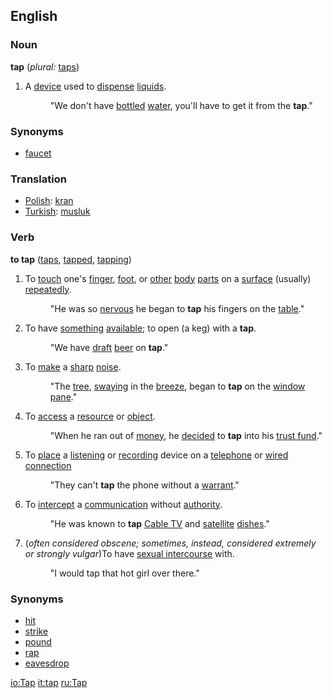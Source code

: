 ==English==

=== Noun ===
'''tap'''  (''plural:'' [[taps]])
#A [[device]] used to [[dispense]] [[liquid]]s. 
#:"We don't have [[bottle]]d [[water]], you'll have to get it from the '''tap'''."

=== Synonyms ===
* [[faucet]]

=== Translation ===
*[[Polish]]: [[kran]]
*[[Turkish]]: [[musluk]]

=== Verb ===
'''to tap'''  ([[taps]], [[tapped]], [[tapping]])
#To [[touch]] one's [[finger]], [[foot]], or [[other]] [[body]] [[part]]s on a [[surface]] (usually) [[repeat]]edly. 
#: "He was so [[nervous]] he began to '''tap''' his fingers on the [[table]]."
#To have [[something]] [[available]]; to open (a keg) with a '''tap'''. 
#: "We have [[draft]] [[beer]] on '''tap'''."
#To [[make]] a [[sharp]] [[noise]]. 
#: "The [[tree]], [[sway]]ing in the [[breeze]], began to '''tap''' on the [[window]] [[pane]]."
#To [[access]] a [[resource]] or [[object]]. 
#: "When he ran out of [[money]], he [[decide]]d to '''tap''' into his [[trust fund]]."
#To [[place]] a [[listen]]ing or [[record]]ing device on a [[telephone]] or [[wired connection]]
#: "They can't '''tap''' the phone without a [[warrant]]."
#To [[intercept]] a [[communication]] without [[authority]]. 
#:"He was known to '''tap''' [[Cable TV]] and [[satellite]] [[dish]]es."
#(''often considered obscene; sometimes, instead, considered extremely or strongly vulgar'')To have [[sexual intercourse]] with.
#:"I would tap that hot girl over there."

===Synonyms===
*[[hit]]
*[[strike]]
*[[pound]]
*[[rap]]
*[[eavesdrop]]

[[io:Tap]]
[[it:tap]]
[[ru:Tap]]